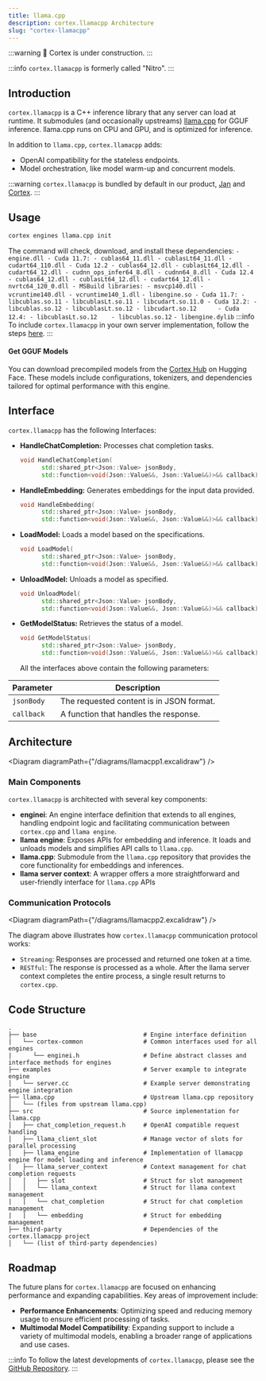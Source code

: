 ```yaml
---
title: llama.cpp
description: cortex.llamacpp Architecture
slug: "cortex-llamacpp"
---
```



:::warning
🚧 Cortex is under construction.
:::

:::info
`cortex.llamacpp` is formerly called "Nitro".
:::

## Introduction

`cortex.llamacpp` is a C++ inference library that any server can load at runtime. It submodules (and occasionally upstreams) [llama.cpp](https://github.com/ggerganov/llama.cpp) for GGUF inference. llama.cpp runs on CPU and GPU, and is optimized for inference.

In addition to `llama.cpp`, `cortex.llamacpp` adds:

- OpenAI compatibility for the stateless endpoints.
- Model orchestration, like model warm-up and concurrent models.

:::warning
`cortex.llamacpp` is bundled by default in our product, [Jan](https://jan.ai/docs) and [Cortex](/docs).
:::

## Usage
```sh
cortex engines llama.cpp init
```
The command will check, download, and install these dependencies:
<Tabs>
  <TabItem  value="Windows" label="Windows" default>
    ```
    - engine.dll
    - Cuda 11.7:
      - cublas64_11.dll
      - cublasLt64_11.dll
      - cudart64_110.dll
    - Cuda 12.2
      - cublas64_12.dll
      - cublasLt64_12.dll
      - cudart64_12.dll
      - cudnn_ops_infer64_8.dll
      - cudnn64_8.dll
    - Cuda 12.4
      - cublas64_12.dll
      - cublasLt64_12.dll
      - cudart64_12.dll
      - nvrtc64_120_0.dll
    - MSBuild libraries:
      - msvcp140.dll
      - vcruntime140.dll
      - vcruntime140_1.dll
      ```
  </TabItem>
  <TabItem  value="Linux" label="Linux" default>
    ```
    - libengine.so
    - Cuda 11.7:
      - libcublas.so.11
      - libcublasLt.so.11
      - libcudart.so.11.0
    - Cuda 12.2:
      - libcublas.so.12
      - libcublasLt.so.12
      - libcudart.so.12     
    - Cuda 12.4:
      - libcublasLt.so.12   
      - libcublas.so.12
    ```
  </TabItem>
  <TabItem  value="MacOs" label="MacOs" default>
    ```
    - libengine.dylib
    ```
  </TabItem>
</Tabs>
:::info
To include `cortex.llamacpp` in your own server implementation, follow the steps [here](https://github.com/janhq/cortex.llamacpp/tree/main/examples/server).
:::

#### Get GGUF Models

You can download precompiled models from the [Cortex Hub](https://huggingface.co/cortexso) on Hugging Face. These models include configurations, tokenizers, and dependencies tailored for optimal performance with this engine.


## Interface

`cortex.llamacpp` has the following Interfaces:

- **HandleChatCompletion:** Processes chat completion tasks.
  ```cpp
  void HandleChatCompletion(
        std::shared_ptr<Json::Value> jsonBody,
        std::function<void(Json::Value&&, Json::Value&&)>&& callback);
  ```
- **HandleEmbedding:** Generates embeddings for the input data provided.
  ```cpp
  void HandleEmbedding(
        std::shared_ptr<Json::Value> jsonBody,
        std::function<void(Json::Value&&, Json::Value&&)>&& callback);
  ```
- **LoadModel:** Loads a model based on the specifications.
  ```cpp
  void LoadModel(
        std::shared_ptr<Json::Value> jsonBody,
        std::function<void(Json::Value&&, Json::Value&&)>&& callback);
  ```
- **UnloadModel:** Unloads a model as specified.
  ```cpp
  void UnloadModel(
        std::shared_ptr<Json::Value> jsonBody,
        std::function<void(Json::Value&&, Json::Value&&)>&& callback);
  ```
- **GetModelStatus:** Retrieves the status of a model.
  ```cpp
  void GetModelStatus(
        std::shared_ptr<Json::Value> jsonBody,
        std::function<void(Json::Value&&, Json::Value&&)>&& callback);
  ```
  All the interfaces above contain the following parameters:

| Parameter  | Description                              |
| ---------- | ---------------------------------------- |
| `jsonBody` | The requested content is in JSON format. |
| `callback` | A function that handles the response.    |

## Architecture


<Diagram diagramPath={"/diagrams/llamacpp1.excalidraw"} />

### Main Components

`cortex.llamacpp` is architected with several key components:

- **enginei**: An engine interface definition that extends to all engines, handling endpoint logic and facilitating communication between `cortex.cpp` and `llama engine`.
- **llama engine**: Exposes APIs for embedding and inference. It loads and unloads models and simplifies API calls to `llama.cpp`.
- **llama.cpp**: Submodule from the `llama.cpp` repository that provides the core functionality for embeddings and inferences.
- **llama server context**: A wrapper offers a more straightforward and user-friendly interface for `llama.cpp` APIs

### Communication Protocols

<Diagram diagramPath={"/diagrams/llamacpp2.excalidraw"} />

The diagram above illustrates how `cortex.llamacpp` communication protocol works:

- `Streaming`: Responses are processed and returned one token at a time.
- `RESTful`: The response is processed as a whole. After the llama server context completes the entire process, a single result returns to `cortex.cpp`.

## Code Structure

```
.
├── base                              # Engine interface definition
|   └── cortex-common                 # Common interfaces used for all engines
|      └── enginei.h                  # Define abstract classes and interface methods for engines
├── examples                          # Server example to integrate engine
│   └── server.cc                     # Example server demonstrating engine integration
├── llama.cpp                         # Upstream llama.cpp repository
│   └── (files from upstream llama.cpp)
├── src                               # Source implementation for llama.cpp
│   ├── chat_completion_request.h     # OpenAI compatible request handling
│   ├── llama_client_slot             # Manage vector of slots for parallel processing
│   ├── llama_engine                  # Implementation of llamacpp engine for model loading and inference
│   ├── llama_server_context          # Context management for chat completion requests
│   │   ├── slot                      # Struct for slot management
│   │   └── llama_context             # Struct for llama context management
|   |   └── chat_completion           # Struct for chat completion management
|   |   └── embedding                 # Struct for embedding management
├── third-party                       # Dependencies of the cortex.llamacpp project
│   └── (list of third-party dependencies)
```

<!-- ## Runtime-->

## Roadmap

The future plans for `cortex.llamacpp` are focused on enhancing performance and expanding capabilities. Key areas of improvement include:

- **Performance Enhancements**: Optimizing speed and reducing memory usage to ensure efficient processing of tasks.
- **Multimodal Model Compatibility**: Expanding support to include a variety of multimodal models, enabling a broader range of applications and use cases.

:::info
To follow the latest developments of `cortex.llamacpp`, please see the [GitHub Repository](https://github.com/janhq/cortex.llamacpp).
:::

